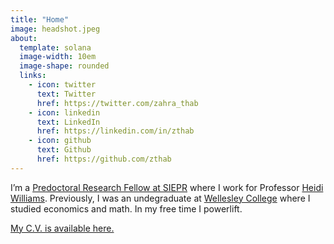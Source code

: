 ```yaml
---
title: "Home"
image: headshot.jpeg
about:
  template: solana
  image-width: 10em
  image-shape: rounded
  links:
    - icon: twitter
      text: Twitter
      href: https://twitter.com/zahra_thab
    - icon: linkedin
      text: LinkedIn
      href: https://linkedin.com/in/zthab
    - icon: github
      text: Github
      href: https://github.com/zthab
---
```

I'm a [Predoctoral Research Fellow at SIEPR](https://siepr.stanford.edu/programs/predoctoral-research-fellowship-opportunities) where I work for Professor [Heidi Williams](https://heidi-williams.humsci.stanford.edu/). Previously, I was an undegraduate at [Wellesley College](https://www.wellesley.edu/) where I studied economics and math. In my free time I powerlift. 

[My C.V. is available here.](/zahra_thabet_cv.pdf)


